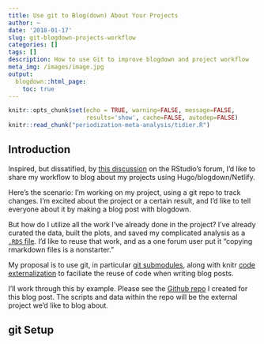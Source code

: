 ```yaml
---
title: Use git to Blog(down) About Your Projects
author: ~
date: '2018-01-17'
slug: git-blogdown-projects-workflow
categories: []
tags: []
description: How to use Git to improve blogdown and project workflow 
meta_img: /images/image.jpg
output:
  blogdown::html_page:
    toc: true
---
```


```r
knitr::opts_chunk$set(echo = TRUE, warning=FALSE, message=FALSE, 
                      results='show', cache=FALSE, autodep=FALSE)
knitr::read_chunk("periodization-meta-analysis/tidier.R")
```

## Introduction

Inspired, but dissatified, by [this discussion](https://community.rstudio.com/t/whats-your-blogdown-workflow-to-include-work-from-other-projects/1445) on the RStudio's forum, I'd like to share my workflow to blog about my projects using Hugo/blogdown/Netlify.

Here's the scenario: I'm working on my project, using a git repo to track changes. I'm excited about the project or a certain result, and I'd like to tell everyone about it by making a blog post with blogdown.

But how do I utilize all the work I've already done in the project? I've already curated the data, built the plots, and saved my complicated analysis as a [`.RDS` file](https://www.fromthebottomoftheheap.net/2012/04/01/saving-and-loading-r-objects/). I'd like to reuse that work, and as a one forum user put it "copying rmarkdown files is a nonstarter."

My proposal is to use git, in particular [git submodules](https://git-scm.com/book/en/v2/Git-Tools-Submodules), along with knitr [code externalization](https://yihui.name/knitr/demo/externalization/) to faciliate the reuse of code when writing blog posts. 

I'll work through this by example. Please see the [Github repo](https://github.com/tmastny/git-blogdown-workflow) I created for this blog post. The scripts and data within the repo will be the external project we'd like to blog about. 

## git Setup







